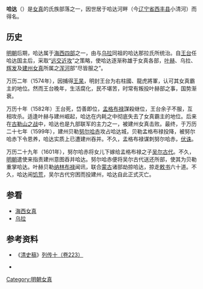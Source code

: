 {{About|'''海西女真四部之一'''|其国主姓氏|哈达那拉氏}}

'''哈达'''（{{lang-mnc|ᡥᠠᡩᠠ|z=Hada}}）是[[女真|女真]]的氏族部落之一，因世居于哈达河畔（今[[辽宁省|辽宁省]][[西丰县|西丰县]]小清河）而得名。

==历史==
[[明朝|明朝]]后期，哈达属于[[海西四部|海西四部]]之一，由与[[乌拉|乌拉]]同祖的哈达那拉氏所统治。自[[王台|王台]]任哈达国主后，采取“[[远交近攻|远交近攻]]”之策略，使哈达逐渐称雄于女真各部，[[叶赫|叶赫]]、乌拉、[[辉发|辉发]]及[[建州女真|建州女真]]所属之[[浑河|浑河]]部“尽皆服之”。

万历二年（1574年），因捕得[[王杲|王杲]]，明封王台为右柱國、龍虎將軍，认可其女真霸主的地位。然而王台晚年，生活腐化，民不堪苦，时常有叛投叶赫部之事，国势渐衰。

万历十年（1582年）王台死，岱善即位，[[孟格布禄|孟格布禄]]謀殺继位，王台余子不服，互相攻杀。适逢叶赫与建州崛起，哈达在内耗之中彻底失去了女真霸主的地位。后来在[[古勒山之战|古勒山之战]]中，哈达也是九部联军的主力之一，被建州女真击败。最终，于万历二十七年（1599年），建州贝勒[[努尔哈赤|努尔哈赤]]攻占哈达城，贝勒孟格布禄投降，被努尔哈赤下令恩养，哈达实质上已遭建州吞并。不久，孟格布禄谋刺努尔哈赤，[[伏诛|伏诛]]。

万历二十九年（1601年），努尔哈赤将女儿下嫁给孟格布禄之子[[吴尔古代|吴尔古代]]。不久，[[明朝|明朝]]遣使来指责建州意图吞并哈达。努尔哈赤便将吴尔古代送还所部，使其为贝勒重掌哈达。叶赫贝勒[[纳林布禄|纳林布禄]]闻讯，联合[[蒙古|蒙古]]诸部劫掠哈达，掠走[[敕书|敕书]]六十道。不久，哈达闹[[饥荒|饥荒]]，吴尔古代穷困而投建州，哈达自此正式灭亡。

==参看==
*[[海西女真|海西女真]]
*[[乌拉|乌拉]]

==参考资料==
*{{Cite web |url= http://www.guoxue.com/shibu/24shi/qingshigao/qsg_223.htm |title= 《清史稿列传十》 |author= [[赵尔巽|赵尔巽]]等 |accessdate= 2011-03-23 |archive-date= 2011-06-09 |archive-url= https://web.archive.org/web/20110609131047/http://www.guoxue.com/shibu/24shi/qingshigao/qsg_223.htm |dead-url= no }}《[[清史稿|清史稿]]》[[:wikisource:zh:清史稿/卷223|列传十（卷223）]]
*{{Cite web |url= http://www.manchus.cn/plus/view.php?aid=387 |title= 海西女真 |author= 吉祥满族 }}

{{历任哈达国主}}

[[Category:明朝女真|Category:明朝女真]]